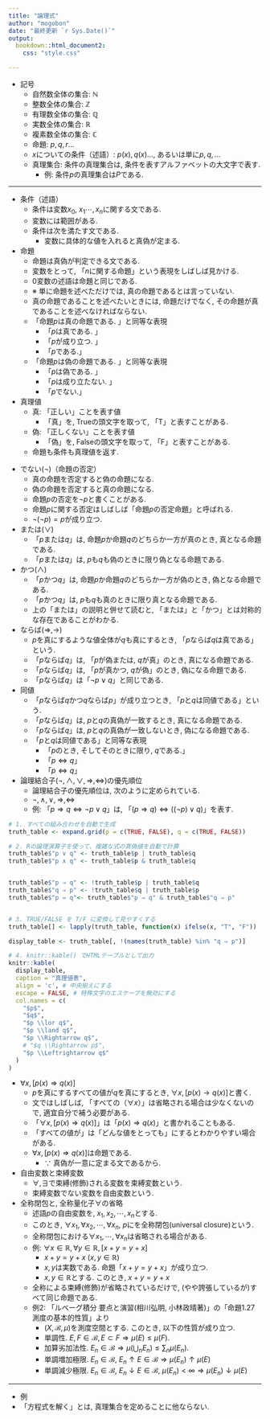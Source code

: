 ```yaml
---
title: "論理式"
author: "mogobon"
date: "最終更新 `r Sys.Date()`"
output: 
  bookdown::html_document2:
    css: "style.css"

---
```


* 記号
  * 自然数全体の集合: $\mathbb{N}$
  * 整数全体の集合: $\mathbb{Z}$
  * 有理数全体の集合: $\mathbb{Q}$
  * 実数全体の集合: $\mathbb{R}$
  * 複素数全体の集合: $\mathbb{C}$
  * 命題: $p,q,r\dots$
  * $x$についての条件（述語）: $p(x),q(x)\dots$, あるいは単に$p,q,\dots$
  * 真理集合: 条件の真理集合は, 条件を表すアルファベットの大文字で表す.
    * 例: 条件$p$の真理集合は$P$である. 

---

* 条件（述語）
  * 条件は変数$x_0,~x_1\cdots,x_n$に関する文である. 
  * 変数には範囲がある.
  * 条件は次を満たす文である. 
    * 変数に具体的な値を入れると真偽が定まる. 


* 命題
  * 命題は真偽が判定できる文である. 
  * 変数をとって, 「$n$に関する命題」という表現をしばしば見かける. 
  * $0$変数の述語は命題と同じである. 
  * ※ 単に命題を述べただけでは, 真の命題であるとは言っていない. 
  * 真の命題であることを述べたいときには, 命題だけでなく, その命題が真であることを述べなければならない. 
  * 「命題$p$は真の命題である. 」と同等な表現
    * 「$p$は真である. 」
    * 「$p$が成り立つ. 」
    * 「$p$である.」
  * 「命題$p$は偽の命題である. 」と同等な表現
    * 「$p$は偽である. 」
    * 「$p$は成り立たない. 」
    * 「$p$でない.」
  

* 真理値
  * 真: 「正しい」ことを表す値
    * 「真」を, Trueの頭文字を取って, 「T」と表すことがある.
  * 偽: 「正しくない」ことを表す値
    * 「偽」を, Falseの頭文字を取って, 「F」と表すことがある.
  * 命題も条件も真理値を返す. 

<!--以降, 断りなく$p,q$と出てきた場合には, それらは命題であるとする. -->

* でない$(\lnot)$（命題の否定）
  * 真の命題を否定すると偽の命題になる. 
  * 偽の命題を否定すると真の命題になる. 
  * 命題$p$の否定を$\lnot p$と書くことがある. 
  * 命題$p$に関する否定はしばしば「命題$p$の否定命題」と呼ばれる. 
  * $\lnot(\lnot p)=p$が成り立つ. 

* または$(\lor)$
  * 「$p$または$q$」は, 命題$p$か命題$q$のどちらか一方が真のとき, 真となる命題である. 
  * 「$p$または$q$」は, $p$も$q$も偽のときに限り偽となる命題である. 

* かつ$(\land)$
  * 「$p$かつ$q$」は, 命題$p$か命題$q$のどちらか一方が偽のとき, 偽となる命題である. 
  * 「$p$かつ$q$」は, $p$も$q$も真のときに限り真となる命題である. 
  * 上の「または」の説明と併せて読むと, 「または」と「かつ」とは対称的な存在であることがわかる. 

* ならば$(\Rightarrow,\rightarrow)$
  * $p$を真にするような値全体が$q$も真にするとき, 「$p$ならば$q$は真である」という. 
  * 「$p$ならば$q$」は, 「$p$が偽または, $q$が真」のとき, 真になる命題である. 
  * 「$p$ならば$q$」は, 「$p$が真かつ, $q$が偽」のとき, 偽になる命題である. 
  * 「$p$ならば$q$」は「$\lnot p\lor q$」と同じである.
    
* 同値
  * 「$p$ならば$q$かつ$q$ならば$p$」が成り立つとき, 「$p$と$q$は同値である」という.
  * 「$p$ならば$q$」は, $p$と$q$の真偽が一致するとき, 真になる命題である. 
  * 「$p$ならば$q$」は, $p$と$q$の真偽が一致しないとき, 偽になる命題である. 
  * 「$p$と$q$は同値である」と同等な表現
    * 「$p$のとき, そしてそのときに限り, $q$である.」
    * 「$p\Leftrightarrow q$」
    * 「$p\Longleftrightarrow q$」
    
* 論理結合子($\lnot,\land,\lor,\Rightarrow,\Leftrightarrow$)の優先順位
  * 論理結合子の優先順位は, 次のように定められている.
  * $\lnot,\land,\lor,\Rightarrow,\Leftrightarrow$
  * 例: 「$p\Rightarrow q\Leftrightarrow \lnot p \lor q$」は, 「$(p\Rightarrow q)\Leftrightarrow ((\lnot p) \lor q)$」を表す.

```r
# 1. すべての組み合わせを自動で生成
truth_table <- expand.grid(p = c(TRUE, FALSE), q = c(TRUE, FALSE))

# 2. Rの論理演算子を使って、複雑な式の真偽値を自動で計算
truth_table$"p ∨ q" <- truth_table$p | truth_table$q
truth_table$"p ∧ q" <- truth_table$p & truth_table$q


truth_table$"p ⇒ q" <- !truth_table$p | truth_table$q
truth_table$"q ⇒ p" <- !truth_table$q | truth_table$p
truth_table$"p ⇔ q"<- truth_table$"p ⇒ q" & truth_table$"q ⇒ p"


# 3. TRUE/FALSE を T/F に変換して見やすくする
truth_table[] <- lapply(truth_table, function(x) ifelse(x, "T", "F"))

display_table <- truth_table[, !(names(truth_table) %in% "q ⇒ p")]

# 4. knitr::kable() でHTMLテーブルとして出力
knitr::kable(
  display_table,
  caption = "真理値表",
  align = 'c', # 中央揃えにする
  escape = FALSE, # 特殊文字のエスケープを無効にする
  col.names = c(
    "$p$",
    "$q$",
    "$p \\lor q$",
    "$p \\land q$",
    "$p \\Rightarrow q$",
    # "$q \\Rightarrow p$",
    "$p \\Leftrightarrow q$"
  )
)
```



* $\forall x, [p(x)\Rightarrow q(x)]$
  * $p$を真にするすべての値が$q$を真にするとき, $\forall x, [p(x)\rightarrow q(x)]$と書く. 
  * 文ではしばしば, 「すべての（$\forall x$）」は省略される場合は少なくないので, 適宜自分で補う必要がある. 
  * 「$\forall x, [p(x)\Rightarrow q(x)]$」は「$p(x)\Rightarrow q(x)$」と書かれることもある. 
  * 「すべての値が」は「どんな値をとっても」にするとわかりやすい場合がある. 
  * $\forall x, [p(x)\Rightarrow q(x)]$は命題である. 
    * $\because$ 真偽が一意に定まる文であるから. 

* 自由変数と束縛変数
  * $\forall,\exists$で束縛(修飾)される変数を束縛変数という.
  * 束縛変数でない変数を自由変数という.

* 全称閉包と, 全称量化子$\forall$の省略
  * 述語$p$の自由変数を, $x_1,x_2,\cdots, x_n$とする.
  * このとき, $\forall x_1,\forall x_2,\cdots,\forall x_n,~p$にを全称閉包(universal closure)という.
  * 全称閉包における$\forall x_1,\cdots,\forall x_n$は省略される場合がある.
  * 例: $\forall x\in\mathbb{R},\forall y \in \mathbb{R}, [x+y=y+x]$
    * $x+y=y+x~(x,y\in\mathbb{R})$
    * $x,y$は実数である. 命題「$x+y=y+x$」が成り立つ.
    * $x,y\in\mathbb{R}$とする. このとき, $x+y=y+x$
  * 全称による束縛(修飾)が省略されているだけで, (やや誇張しているが)すべて同じ命題である.
  * 例2: 「ルベーグ積分 要点と演習(相川弘明, 小林政晴著)」の「命題1.27測度の基本的性質」より
    * $(X,\mathscr{B},\mu)$を測度空間とする. このとき, 以下の性質が成り立つ.
    * 単調性. $E,F\in \mathscr{B}, E\subset F \Longrightarrow \mu(E)\leq \mu(F).$
    * 加算劣加法性. $E_n\in\mathscr{B}\Longrightarrow \mu(\bigcup_{n}E_n)\leq\sum_{n}\mu(E_n).$
    * 単調増加極限. $E_n\in\mathscr{B},~E_{n}\uparrow E\in\mathscr{B}\Longrightarrow\mu(E_n)\uparrow\mu(E)$
    * 単調減少極限. $E_n\in\mathscr{B},~E_{n}\downarrow E\in\mathscr{B},~\mu(E_n)<\infty\Longrightarrow\mu(E_n)\downarrow\mu(E)$
  
  

---
* 例
* 「方程式を解く」とは, 真理集合を定めることに他ならない. 


